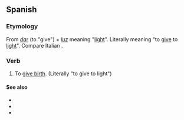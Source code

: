 {{also|dar à luz}}
==Spanish==

===Etymology===
From ''[[dar#Spanish|dar]]'' (to "give") + ''[[luz]]'' meaning "[[light]]". Literally meaning "to [[give]] to [[light]]". Compare Italian {{m|it|dare alla luce}}.

===Verb===
{{head|es|verb|head='''[[dar]] [[a]] [[luz]]'''}}

# {{lb|es|idiomatic}} To [[give birth]]. (Literally "to give to light")

====See also====
* {{l|es|alumbrar}}
* {{l|es|nacer}}
* {{l|es|parir}}